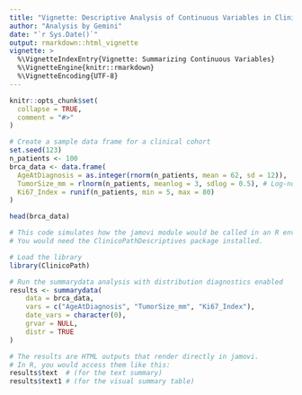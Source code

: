```yaml
---
title: "Vignette: Descriptive Analysis of Continuous Variables in Clinical Data"
author: "Analysis by Gemini"
date: "`r Sys.Date()`"
output: rmarkdown::html_vignette
vignette: >
  %\VignetteIndexEntry{Vignette: Summarizing Continuous Variables}
  %\VignetteEngine{knitr::rmarkdown}
  %\VignetteEncoding{UTF-8}
---
```


```r
knitr::opts_chunk$set(
  collapse = TRUE,
  comment = "#>"
)
```


```r
# Create a sample data frame for a clinical cohort
set.seed(123)
n_patients <- 100
brca_data <- data.frame(
  AgeAtDiagnosis = as.integer(rnorm(n_patients, mean = 62, sd = 12)),
  TumorSize_mm = rlnorm(n_patients, meanlog = 3, sdlog = 0.5), # Log-normal (skewed)
  Ki67_Index = runif(n_patients, min = 5, max = 80)
)

head(brca_data)
```


```r
# This code simulates how the jamovi module would be called in an R environment.
# You would need the ClinicoPathDescriptives package installed.

# Load the library
library(ClinicoPath)

# Run the summarydata analysis with distribution diagnostics enabled
results <- summarydata(
    data = brca_data,
    vars = c("AgeAtDiagnosis", "TumorSize_mm", "Ki67_Index"),
    date_vars = character(0),
    grvar = NULL,
    distr = TRUE
)

# The results are HTML outputs that render directly in jamovi.
# In R, you would access them like this:
results$text  # (for the text summary)
results$text1 # (for the visual summary table)
```


